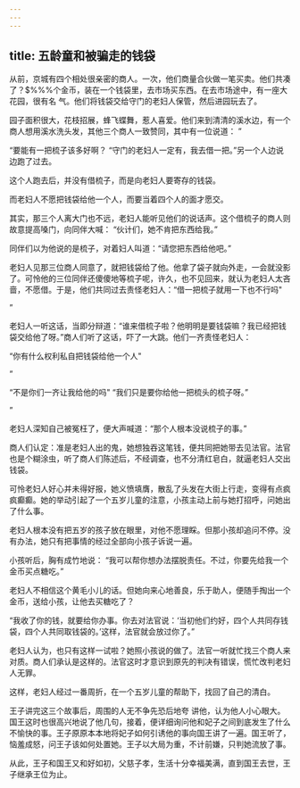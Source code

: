 ```yaml
---
---
---
```

title: 五龄童和被骗走的钱袋
---



从前，京城有四个相处很亲密的商人。一次，他们商量合伙做一笔买卖。他们共凑了？$%%%个金币，装在一个钱袋里，去市场买东西。在去市场途中，有一座大花园，很有名
气。他们将钱袋交给守门的老妇人保管，然后进园玩去了。

园子面积很大，花枝招展，蜂飞蝶舞，惹人喜爱。他们来到清清的溪水边，有一个商人想用溪水洗头发，其他三个商人一致赞同，其中有一位说道：
”

“要能有一把梳子该多好啊？
“守门的老妇人一定有，我去借一把。”另一个人边说边跑了过去。

这个人跑去后，并没有借梳子，而是向老妇人要寄存的钱袋。

而老妇人不愿把钱袋给他一个人，而要当着四个人的面才愿交。

其实，那三个人离大门也不远，老妇人能听见他们的说话声。这个借梳子的商人则故意提高嗓门，向同伴大喊：
“伙计们，她不肯把东西给我。”

同伴们以为他说的是梳子，对着妇人叫道：“请您把东西给他吧。”

老妇人见那三位商人同意了，就把钱袋给了他。他拿了袋子就向外走，一会就没影了。可怜他的三位同伴还傻傻地等梳子呢，许久，也不见回来，就认为老妇人太吝啬，不愿借。于是，他们共同过去责怪老妇人：“借一把梳子就用一下也不行吗"

”

老妇人一听这话，当即分辩道：“谁来借梳子啦？他明明是要钱袋嘛？我已经把钱袋交给他了呀。”商人们听了这话，吓了一大跳。他们一齐责怪老妇人：

“你有什么权利私自把钱袋给他一个人"

”

“不是你们一齐让我给他的吗"
“我们只是要你给他一把梳头的梳子呀。”

”



老妇人深知自己被冤枉了，便大声喊道：“那个人根本没说梳子的事。”

商人们认定：准是老妇人出的鬼，她想独吞这笔钱，便共同把她带去见法官。法官也是个糊涂虫，听了商人们陈述后，不经调查，也不分清红皂白，就逼老妇人交出钱袋。

可怜老妇人好心并未得好报，她义愤填膺，散乱了头发在大街上行走，变得有点疯疯癫癫。她的举动引起了一个五岁儿童的注意，小孩主动上前与她打招呼，问她出了什么事。

老妇人根本没有把五岁的孩子放在眼里，对他不愿理睬。但那小孩却追问不停。没有办法，她只有把事情的经过全部向小孩子诉说一遍。

小孩听后，胸有成竹地说：
“我可以帮你想办法摆脱责任。不过，你要先给我一个金币买点糖吃。”

老妇人不相信这个黄毛小儿的话。但她向来心地善良，乐于助人，便随手掏出一个金币，送给小孩，让他去买糖吃了？

“我收了你的钱，就要给你办事。你去对法官说：‘当初他们约好，四个人共同存钱袋，四个人共同取钱袋的。’这样，法官就会放过你了。”

老妇人认为，也只有这样一试啦？她照小孩说的做了。法官一听就忙找三个商人来对质。商人们承认是这样的。法官这时才意识到原先的判决有错误，慌忙改判老妇人无罪。

这样，老妇人经过一番周折，在一个五岁儿童的帮助下，找回了自己的清白。

王子讲完这三个故事后，周围的人无不争先恐后地夸
讲他，认为他人小心眼大。国王这时也很高兴地说了他几句，接着，便详细询问他和妃子之间到底发生了什么不愉快的事。王子原原本本地将妃子如何引诱他的事向国王讲了一遍。国王听了，恼羞成怒，问王子该如何处置她。王子以大局为重，不计前嫌，只判她流放了事。

从此，王子和国王又和好如初，父慈子孝，生活十分幸福美满，直到国王去世，王子继承王位为止。